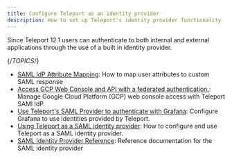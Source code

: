 ```yaml
---
title: Configure Teleport as an identity provider
description: How to set up Teleport's identity provider functionality
---
```


Since Teleport 12.1 users can authenticate to both internal and external applications
through the use of a built in identity provider.

{/*TOPICS*/}

- [SAML IdP Attribute Mapping](idps/saml-attribute-mapping.mdx): How to map user attributes to custom SAML response
- [Access GCP Web Console and API with a federated authentication.](idps/saml-gcp-workforce-identity-federation.mdx): Manage Google Cloud Platform (GCP) web console access with Teleport SAMl IdP.
- [Use Teleport's SAML Provider to authenticate with Grafana](idps/saml-grafana.mdx): Configure Grafana to use identities provided by Teleport.
- [Using Teleport as a SAML identity provider](idps/saml-guide.mdx): How to configure and use Teleport as a SAML identity provider.
- [SAML Identity Provider Reference](idps/saml-reference.mdx): Reference documentation for the SAML identity provider
